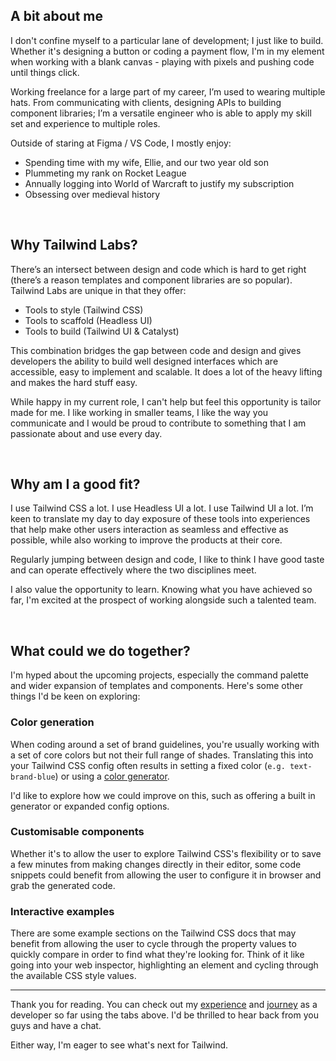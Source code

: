 
## A bit about me

I don't confine myself to a particular lane of development; I just like to build. Whether it's designing a button or coding a payment flow, I'm in my element when working with a blank canvas - playing with pixels and pushing code until things click.

Working freelance for a large part of my career, I’m used to wearing multiple hats. From communicating with clients, designing APIs to building component libraries; I’m a versatile engineer who is able to apply my skill set and experience to multiple roles.

Outside of staring at Figma / VS Code, I mostly enjoy:

- Spending time with my wife, Ellie, and our two year old son
- Plummeting my rank on Rocket League
- Annually logging into World of Warcraft to justify my subscription
- Obsessing over medieval history

<br />

## Why Tailwind Labs?

There’s an intersect between design and code which is hard to get right (there’s a reason templates and component libraries are so popular). Tailwind Labs are unique in that they offer:

- Tools to style (Tailwind CSS)
- Tools to scaffold (Headless UI)
- Tools to build (Tailwind UI & Catalyst)

This combination bridges the gap between code and design and gives developers the ability to build well designed interfaces which are accessible, easy to implement and scalable. It does a lot of the heavy lifting and makes the hard stuff easy.

While happy in my current role, I can't help but feel this opportunity is tailor made for me. I like working in smaller teams, I like the way you communicate and I would be proud to contribute to something that I am passionate about and use every day.

<br />

## Why am I a good fit?

I use Tailwind CSS a lot. I use Headless UI a lot. I use Tailwind UI a lot. I’m keen to translate my day to day exposure of these tools into experiences that help make other users interaction as seamless and effective as possible, while also working to improve the products at their core.

Regularly jumping between design and code, I like to think I have good taste and can operate effectively where the two disciplines meet.

I also value the opportunity to learn. Knowing what you have achieved so far, I'm excited at the prospect of working alongside such a talented team.

<br />

## What could we do together?

I'm hyped about the upcoming projects, especially the command palette and wider expansion of templates and components. Here's some other things I'd be keen on exploring:

### Color generation

When coding around a set of brand guidelines, you're usually working with a set of core
colors but not their full range of shades. Translating this into your Tailwind CSS
config often results in setting a fixed color (`e.g. text-brand-blue`)
or using a <a href="https://uicolors.app/create" target="_blank">
color generator</a>.

I'd like to explore how we could improve on this, such as offering a built in generator or expanded config options.

### Customisable components

Whether it's to allow the user to explore Tailwind CSS's flexibility or to save a few minutes from making changes directly in their editor, some code snippets could benefit from allowing the user to configure it in browser and grab the generated code.

<div className="not-prose mb-6">
	<ComponentExample />
</div>

### Interactive examples

There are some example sections on the Tailwind CSS docs that may benefit from allowing the user to cycle through the property values to quickly compare in order to find what they're looking for. Think of it like going into your web inspector, highlighting an element and cycling through the available CSS style values.

<div className="not-prose mb-6">
	<MixBlendExample />
</div>

---

Thank you for reading. You can check out my [experience](/tailwind/experience) and [journey](/tailwind/journey) as a developer so far using the tabs above. I'd be thrilled to hear back from you guys and have a chat.

Either way, I'm eager to see what's next for Tailwind.
